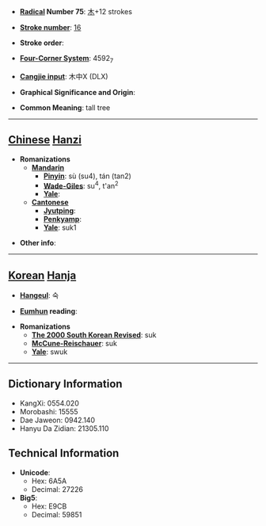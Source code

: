 * '''[[Wiktionary:Chinese radical index| Radical]] Number 75''': [[Wiktionary:Chinese radical index 木|木]]+12 strokes

* '''[[Wiktionary:Chinese total strokes index|Stroke number]]''': [[Wiktionary:Chinese total strokes index 16|16]]

* '''Stroke order''': 

* '''[[Wiktionary:Chinese four corner index|Four-Corner System]]''': 4592<sub>7</sub>

* '''[[Wiktionary:Chinese Cangjie index|Cangjie input]]''': 木中X (DLX)

* '''Graphical Significance and Origin''': 

* '''Common Meaning''': tall tree

----

== [[Chinese]] [[Hanzi]] ==

* '''Romanizations'''
** '''[[Mandarin]]'''
*** '''[[Pinyin]]''': sù (su4), tán (tan2)
*** '''[[Wade-Giles]]''': su<sup>4</sup>, t'an<sup>2</sup>
*** '''[[Yale]]''': 
** '''[[Cantonese]]'''
*** '''[[Jyutping]]''':
*** '''[[Penkyamp]]''': 
*** '''[[Yale]]''': suk1

* '''Other info''': 

----

== [[Korean]] [[Hanja]] ==

* '''[[Hangeul]]''': 숙

* '''[[Eumhun]] reading''': 

* '''Romanizations'''
** '''[[The 2000 South Korean Revised Romanization|The 2000 South Korean Revised]]''': suk
** '''[[McCune-Reischauer]]''': suk
** '''[[Yale]]''': swuk

----

== Dictionary Information ==

* KangXi: 0554.020
* Morobashi: 15555
* Dae Jaweon: 0942.140
* Hanyu Da Zidian: 21305.110

== Technical Information ==

* '''Unicode''':
** Hex: 6A5A
** Decimal: 27226
* '''Big5''':
** Hex: E9CB
** Decimal: 59851
